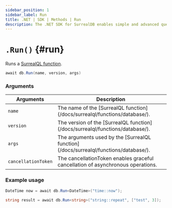 ```yaml
---
sidebar_position: 1
sidebar_label: Run
title: .NET | SDK | Methods | Run
description: The .NET SDK for SurrealDB enables simple and advanced querying of a remote or embedded database.
---
```



# `.Run()` {#run}

Runs a [SurrealQL function](/docs/surrealql/functions/database/).

```csharp title="Method Syntax"
await db.Run(name, version, args)
```

### Arguments

<table>
    <thead>
        <tr>
            <th colspan="2" scope="col">Arguments</th>
            <th colspan="2" scope="col">Description</th>
        </tr>
    </thead>
    <tbody>
        <tr>
            <td colspan="2" scope="col" scope="row" data-label="Arguments">
                <code>name</code>
                <Label label="required" />
            </td>
            <td colspan="2" scope="col" scope="row" data-label="Description">
                The name of the [SurrealQL function](/docs/surrealql/functions/database/).
            </td>
        </tr>
        <tr>
            <td colspan="2" scope="col" scope="row" data-label="Arguments">
                <code>version</code>
                <Label label="optional" />
            </td>
            <td colspan="2" scope="col" scope="row" data-label="Description">
                The version of the [SurrealQL function](/docs/surrealql/functions/database/).
            </td>
        </tr>
        <tr>
            <td colspan="2" scope="col" scope="row" data-label="Arguments">
                <code>args</code>
                <Label label="optional" />
            </td>
            <td colspan="2" scope="col" scope="row" data-label="Description">
                The arguments used by the [SurrealQL function](/docs/surrealql/functions/database/).
            </td>
        </tr>
        <tr>
            <td colspan="2" scope="col" scope="row" data-label="Arguments">
                <code>cancellationToken</code>
                <Label label="optional" />
            </td>
            <td colspan="2" scope="col" scope="row" data-label="Description">
                The cancellationToken enables graceful cancellation of asynchronous operations.
            </td>
        </tr>
    </tbody>
</table>

### Example usage

```csharp
DateTime now = await db.Run<DateTime>("time::now");

string result = await db.Run<string>("string::repeat", ["test", 3]);
```